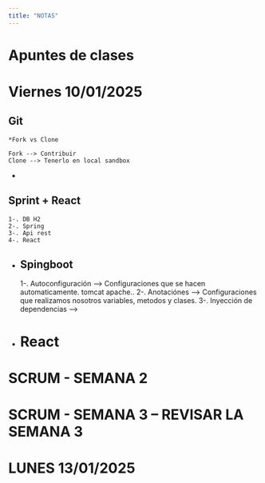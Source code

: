 ```yaml
---
title: "NOTAS"
---
```

# Apuntes de clases

# Viernes 10/01/2025

## Git

    *Fork vs Clone

    Fork --> Contribuir
    Clone --> Tenerlo en local sandbox

-

## Sprint + React

    1-. DB H2
    2-. Spring
    3-. Api rest
    4-. React
-
 ## Spingboot

    1-. Autoconfiguración --> Configuraciones que se hacen automaticamente. tomcat apache..
    2-. Anotaciónes       --> Configuraciones que realizamos nosotros variables, metodos y clases.
    3-. Inyección de dependencias --> 
-
# React

# SCRUM - SEMANA 2 

# SCRUM - SEMANA 3 -- REVISAR LA SEMANA 3

# LUNES 13/01/2025
